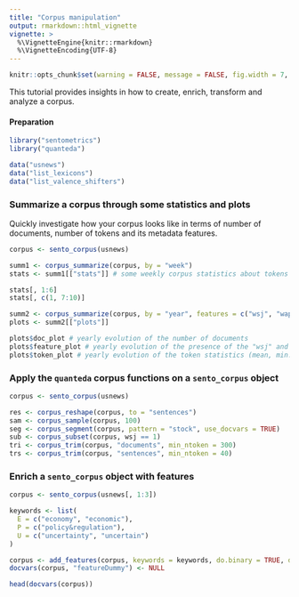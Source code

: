```yaml
---
title: "Corpus manipulation"
output: rmarkdown::html_vignette
vignette: >
  %\VignetteEngine{knitr::rmarkdown}
  %\VignetteEncoding{UTF-8}
---
```


```r
knitr::opts_chunk$set(warning = FALSE, message = FALSE, fig.width = 7, fig.height = 4, fig.align = "center")
```

This tutorial provides insights in how to create, enrich, transform and analyze a corpus.

#### Preparation

```r
library("sentometrics")
library("quanteda")

data("usnews")
data("list_lexicons")
data("list_valence_shifters")
```

### Summarize a corpus through some statistics and plots

Quickly investigate how your corpus looks like in terms of number of documents, number of tokens and its metadata features.

```r
corpus <- sento_corpus(usnews)

summ1 <- corpus_summarize(corpus, by = "week")
stats <- summ1[["stats"]] # some weekly corpus statistics about tokens and features
```

```r
stats[, 1:6]
stats[, c(1, 7:10)]
```

```r
summ2 <- corpus_summarize(corpus, by = "year", features = c("wsj", "wapo"))
plots <- summ2[["plots"]]
```

```r
plots$doc_plot # yearly evolution of the number of documents
plots$feature_plot # yearly evolution of the presence of the "wsj" and "wapo" features
plots$token_plot # yearly evolution of the token statistics (mean, min., max.)
```

### Apply the **`quanteda`** corpus functions on a `sento_corpus` object

```r
corpus <- sento_corpus(usnews)

res <- corpus_reshape(corpus, to = "sentences")
sam <- corpus_sample(corpus, 100)
seg <- corpus_segment(corpus, pattern = "stock", use_docvars = TRUE)
sub <- corpus_subset(corpus, wsj == 1)
tri <- corpus_trim(corpus, "documents", min_ntoken = 300)
trs <- corpus_trim(corpus, "sentences", min_ntoken = 40)
```

### Enrich a `sento_corpus` object with features 

```r
corpus <- sento_corpus(usnews[, 1:3])

keywords <- list(
  E = c("economy", "economic"),
  P = c("policy&regulation"),
  U = c("uncertainty", "uncertain")
)

corpus <- add_features(corpus, keywords = keywords, do.binary = TRUE, do.regex = c(FALSE, TRUE, FALSE))
docvars(corpus, "featureDummy") <- NULL

head(docvars(corpus))
```

